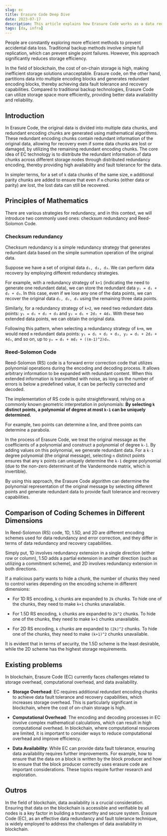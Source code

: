 ```yaml
---
slug: ec
title: Erasure Code Deep Dive
date: 2023-07-17
description: This article explains how Erasure Code works as a data redundancy technique in blockchain systems, exploring its mathematical principles (including checksum redundancy and Reed-Solomon Code), different encoding dimensions, and current challenges in providing efficient data availability and fault tolerance compared to traditional backup methods.
tags: [da, infra]
---
```


People are constantly exploring more efficient methods to prevent accidental data loss. Traditional backup methods involve simple full replication, which can prevent single point failures. However, this approach significantly reduces storage efficiency.

In the field of blockchain, the cost of on-chain storage is high, making inefficient storage solutions unacceptable. Erasure code, on the other hand, partitions data into multiple encoding blocks and generates redundant encoding blocks, thereby achieving data fault tolerance and recovery capabilities. Compared to traditional backup technologies, Erasure Code can utilize storage space more efficiently, providing better data availability and reliability.

## Introduction

In Erasure Code, the original data is divided into multiple data chunks, and redundant encoding chunks are generated using mathematical algorithms. These redundant encoding chunks contain redundant information of the original data, allowing for recovery even if some data chunks are lost or damaged, by utilizing the remaining redundant encoding chunks. The core idea of EC technology is to distribute the redundant information of data chunks across different storage nodes through distributed redundancy encoding, thereby providing high availability and fault tolerance for the data.

In simpler terms, for a set of `k` data chunks of the same size, `m` additional parity chunks are added to ensure that even if `m` chunks (either data or parity) are lost, the lost data can still be recovered.

## Principles of Mathematics

There are various strategies for redundancy, and in this context, we will introduce two commonly used ones: checksum redundancy and Reed-Solomon Code.

### Checksum redundancy

Checksum redundancy is a simple redundancy strategy that generates redundant data based on the simple summation operation of the original data.

Suppose we have a set of original data `d₁, d₂, d₃`. We can perform data recovery by employing different redundancy strategies.

For example, with a redundancy strategy of `k+1` (indicating the need to generate one redundant data), we can store the redundant data `y₁ = d₁ + d₂ + d₃`. In this case, even if we lose any one of the data points, we can recover the original data `d₁, d₂, d₃` using the remaining three data points.

Similarly, for a redundancy strategy of `k+2`, we need two redundant data points: `y₁ = d₁ + d₂ + d₃` and `y₂ = d₁ + 2d₂ + 4d₃`. With these two extended data points, we can obtain the original data.

Following this pattern, when selecting a redundancy strategy of `k+m`, we would need `m` redundant data points: `y₁ = d₁ + d₂ + d₃, y₂ = d₁ + 2d₂ + 4d₃`, and so on, up to `yₘ = d₁ + md₂ + ((m-1)^2)d₃`.

### Reed-Solomon Code

Reed-Solomon (RS) code is a forward error correction code that utilizes polynomial operations during the encoding and decoding process. It allows arbitrary information to be expanded with redundant content. When this extended information is transmitted with noise, as long as the number of errors is below a predefined value, it can be perfectly corrected and decoded.

The implementation of RS code is quite straightforward, relying on a commonly known geometric interpretation in polynomials: **By selecting `k` distinct points, a polynomial of degree at most `k-1` can be uniquely determined.**

For example, two points can determine a line, and three points can determine a parabola.

In the process of Erasure Code, we treat the original message as the coefficients of a polynomial and construct a polynomial of degree `k-1`. By adding values on this polynomial, we generate redundant data. For a `k-1` degree polynomial (the original message), selecting `n` distinct points ensures that any `k` points can uniquely determine the `k-1` degree polynomial (due to the non-zero determinant of the Vandermonde matrix, which is invertible).

By using this approach, the Erasure Code algorithm can determine the polynomial representation of the original message by selecting different points and generate redundant data to provide fault tolerance and recovery capabilities.

## Comparison of Coding Schemes in Different Dimensions

In Reed-Solomon (RS) code, 1D, 1.5D, and 2D are different encoding schemes used for data redundancy and error correction, and they differ in terms of data redundancy and recovery capabilities.

Simply put, 1D involves redundancy extension in a single direction (either row or column), 1.5D adds a partial extension in another direction (such as utilizing a commitment scheme), and 2D involves redundancy extension in both directions.

If a malicious party wants to hide a chunk, the number of chunks they need to control varies depending on the encoding scheme in different dimensions:

- For 1D RS encoding, `k` chunks are expanded to `2k` chunks. To hide one of the chunks, they need to make `k+1` chunks unavailable.

- For 1.5D RS encoding, `k` chunks are expanded to `2k^2` chunks. To hide one of the chunks, they need to make `k+1` chunks unavailable.

- For 2D RS encoding, `k` chunks are expanded to `(2k)^2` chunks. To hide one of the chunks, they need to make `(k+1)^2` chunks unavailable.

It is evident that in terms of security, the 1.5D scheme is the least desirable, while the 2D scheme has the highest storage requirements.

## Existing problems

In blockchain, Erasure Code (EC) currently faces challenges related to storage overhead, computational overhead, and data availability.

- **Storage Overhead**: EC requires additional redundant encoding chunks to achieve data fault tolerance and recovery capabilities, which increases storage overhead. This is particularly significant in blockchain, where the cost of on-chain storage is high.

- **Computational Overhead**: The encoding and decoding processes in EC involve complex mathematical calculations, which can result in high computational overhead. In blockchain, where computational resources are limited, it is important to consider ways to reduce computational overhead and improve efficiency.

- **Data Availability**: While EC can provide data fault tolerance, ensuring data availability requires further improvements. For example, how to ensure that the data on a block is written by the block producer and how to ensure that the block producer correctly uses erasure code are important considerations. These topics require further research and exploration.

## Outros

In the field of blockchain, data availability is a crucial consideration. Ensuring that data on the blockchain is accessible and verifiable by all nodes is a key factor in building a trustworthy and secure system. Erasure Code (EC), as an effective data redundancy and fault tolerance technique, is widely employed to address the challenges of data availability in blockchain.
